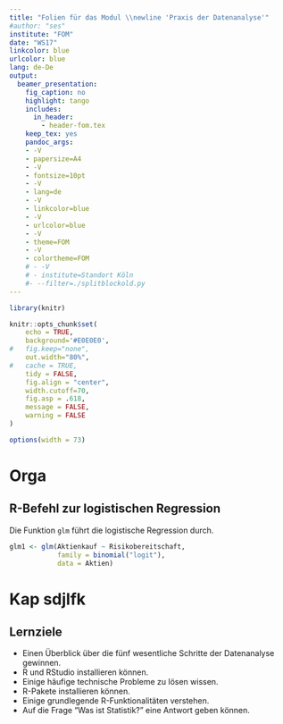 ```yaml
---
title: "Folien für das Modul \\newline 'Praxis der Datenanalyse'"
#author: "ses"
institute: "FOM" 
date: "WS17"
linkcolor: blue
urlcolor: blue
lang: de-De
output:
  beamer_presentation:
    fig_caption: no
    highlight: tango
    includes:
      in_header: 
        - header-fom.tex
    keep_tex: yes
    pandoc_args:
    - -V
    - papersize=A4
    - -V
    - fontsize=10pt
    - -V
    - lang=de
    - -V
    - linkcolor=blue
    - -V
    - urlcolor=blue
    - -V
    - theme=FOM
    - -V
    - colortheme=FOM
    # - -V
    # - institute=Standort Köln
    #- --filter=./splitblockold.py
---
```



```r
library(knitr)

knitr::opts_chunk$set(
    echo = TRUE,
    background='#E0E0E0',
#   fig.keep="none",
    out.width="80%",
#   cache = TRUE,
    tidy = FALSE,
    fig.align = "center",
    width.cutoff=70,
    fig.asp = .618,
    message = FALSE,
    warning = FALSE
)

options(width = 73)


```


# Orga

## R-Befehl zur logistischen Regression


Die Funktion `glm` führt die logistische Regression durch. 
```r

glm1 <- glm(Aktienkauf ~ Risikobereitschaft, 
            family = binomial("logit"),
            data = Aktien)
```


# Kap sdjlfk

## Lernziele

- Einen Überblick über die fünf wesentliche Schritte der Datenanalyse gewinnen.
- R und RStudio installieren können.
- Einige häufige technische Probleme zu lösen wissen.
- R-Pakete installieren können.
- Einige grundlegende R-Funktionalitäten verstehen.
- Auf die Frage "Was ist Statistik?" eine Antwort geben können.



